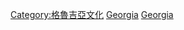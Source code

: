 {{noteTA
|G1=地名
}}
{{Commons category|Architecture of Georgia}}

[[Category:格魯吉亞文化|Category:格魯吉亞文化]]
[[Category:欧洲各国建筑|Georgia]]
[[Category:亚洲各国建筑|Georgia]]